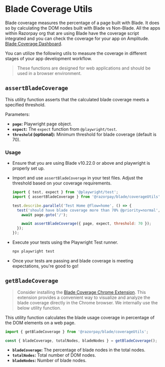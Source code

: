 
<Meta title="Utils/Blade Coverage" />

# Blade Coverage Utils

Blade coverage measures the percentage of a page built with Blade. It does so by calculating the DOM nodes built with Blade vs Non-Blade. All the apps within Razorpay org that are using Blade have the coverage script integrated and you can check the coverage for your app on Amplitude. [Blade Coverage Dashboard](https://app.amplitude.com/analytics/razorpay-mobile/dashboard/texx2y4).

You can utilize the following utils to measure the coverage in different stages of your app development workflow.

> These functions are designed for web applications and should be used in a browser environment.

## `assertBladeCoverage`

This utility function asserts that the calculated blade coverage meets a specified threshold.

Parameters:
- **`page`:** Playwright page object.
- **`expect`:** The `expect` function from `@playwright/test`.
- **`threshold` (optional):** Minimum threshold for blade coverage (default is 70).

### Usage

- Ensure that you are using Blade v10.22.0 or above and playwright is properly set up.
- Import and use `assertBladeCoverage` in your test files. Adjust the threshold based on your coverage requirements.

  ```js dark
  import { test, expect } from '@playwright/test';
  import { assertBladeCoverage } from '@razorpay/blade/coverageUtils';

  test.describe.parallel('Test Home @flow=home', () => {
    test('should have blade coverage more than 70% @priority=normal', async ({ page }) => {
      await page.goto('/');

      await assertBladeCoverage({ page, expect, threshold: 70 });
    });
  });
  ```

- Execute your tests using the Playwright Test runner.
  
  ```bash dark
  npx playwright test
  ```

- Once your tests are passing and blade coverage is meeting expectations, you're good to go!

## `getBladeCoverage`

> Consider installing the [Blade Coverage Chrome Extension](https://chromewebstore.google.com/detail/blade-coverage-extension/cpmmcebielcknjffelmpbcbgkcjapipp). This extension provides a convenient way to visualize and analyze the blade coverage directly in the Chrome browser. We internally use the below utility function.

This utility function calculates the blade usage coverage in percentage of the DOM elements on a web page.

```js dark
import { getBladeCoverage } from '@razorpay/blade/coverageUtils';

const { bladeCoverage, totalNodes, bladeNodes } = getBladeCoverage();
```

- **`bladeCoverage`:** The percentage of blade nodes in the total nodes.
- **`totalNodes`:** Total number of DOM nodes.
- **`bladeNodes`:** Number of blade nodes.
